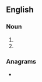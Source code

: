 ==English==

===Noun===
{{head|en|noun plural form}}

# {{plural of|auntie|lang=en}}
# {{plural of|aunty|lang=en}}

===Anagrams===
* {{anagrams|en|a=aeinstu|Uniates|sinuate|suanite}}